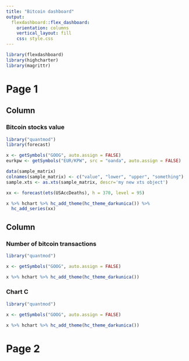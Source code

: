 ```yaml
---
title: "Bitcoin dashboard"
output: 
  flexdashboard::flex_dashboard:
    orientation: columns
    vertical_layout: fill
    css: style.css
---
```


```r
library(flexdashboard)
library(highcharter)
library(magrittr)
```

Page 1
===================================== 

Column {data-width=650}
-----------------------------------------------------------------------

### Bitcoin stocks value

```r

library("quantmod")
library(forecast)

x <- getSymbols("GOOG", auto.assign = FALSE)
eurkpw <- getSymbols("EUR/KPW", src = "oanda", auto.assign = FALSE)

data(sample_matrix)
colnames(sample_matrix) <- c("value", "lower", "upper", "something")
sample.xts <- as.xts(sample_matrix, descr='my new xts object')

xx <- forecast(ets(USAccDeaths), h = 370, level = 95)

x %>% hchart %>% hc_add_theme(hc_theme_darkunica()) %>%
  hc_add_series(xx)
```

Column {data-width=350}
-----------------------------------------------------------------------

### Number of bitcoin transactions

```r

library("quantmod")

x <- getSymbols("GOOG", auto.assign = FALSE)

x %>% hchart %>% hc_add_theme(hc_theme_darkunica())

```

### Chart C

```r

library("quantmod")

x <- getSymbols("GOOG", auto.assign = FALSE)

x %>% hchart %>% hc_add_theme(hc_theme_darkunica())

```

Page 2
===================================== 



